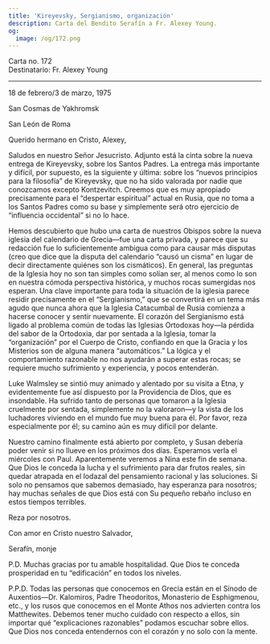 ```yaml
---
title: 'Kireyevsky, Sergianismo, organización'
description: Carta del Bendito Serafín a Fr. Alexey Young.
og:
  image: /og/172.png
---
```


<div style={{textAlign:'right', fontFamily:'monospace'}}>Carta no. 172</div>
<div style={{textAlign:'left', fontFamily:'monospace'}}>Destinatario: Fr. Alexey Young</div>

---

18 de febrero/3 de marzo, 1975

San Cosmas de Yakhromsk

San León de Roma

Querido hermano en Cristo, Alexey,

Saludos en nuestro Señor Jesucristo. Adjunto está la cinta sobre la nueva entrega de Kireyevsky, sobre los Santos Padres. La entrega más importante y difícil, por supuesto, es la siguiente y última: sobre los “nuevos principios para la filosofía” de Kireyevsky, que no ha sido valorada por nadie que conozcamos excepto Kontzevitch. Creemos que es muy apropiado precisamente para el “despertar espiritual” actual en Rusia, que no toma a los Santos Padres como su base y simplemente será otro ejercicio de “influencia occidental” si no lo hace.

Hemos descubierto que hubo una carta de nuestros Obispos sobre la nueva iglesia del calendario de Grecia—fue una carta privada, y parece que su redacción fue lo suficientemente ambigua como para causar más disputas (creo que dice que la disputa del calendario “causó un cisma” en lugar de decir directamente quiénes son los cismáticos). En general, las preguntas de la Iglesia hoy no son tan simples como solían ser, al menos como lo son en nuestra cómoda perspectiva histórica, y muchos rocas sumergidas nos esperan. Una clave importante para toda la situación de la iglesia parece residir precisamente en el “Sergianismo,” que se convertirá en un tema más agudo que nunca ahora que la Iglesia Catacumbal de Rusia comienza a hacerse conocer y sentir nuevamente. El corazón del Sergianismo está ligado al problema común de todas las Iglesias Ortodoxas hoy—la pérdida del sabor de la Ortodoxia, dar por sentada a la Iglesia, tomar la “organización” por el Cuerpo de Cristo, confiando en que la Gracia y los Misterios son de alguna manera “automáticos.” La lógica y el comportamiento razonable no nos ayudarán a superar estas rocas; se requiere mucho sufrimiento y experiencia, y pocos entenderán.

Luke Walmsley se sintió muy animado y alentado por su visita a Etna, y evidentemente fue así dispuesto por la Providencia de Dios, que es insondable. Ha sufrido tanto de personas que tomaron a la Iglesia cruelmente por sentada, simplemente no la valoraron—y la vista de los luchadores viviendo en el mundo fue muy buena para él. Por favor, reza especialmente por él; su camino aún es muy difícil por delante.

Nuestro camino finalmente está abierto por completo, y Susan debería poder venir si no llueve en los próximos dos días. Esperamos verla el miércoles con Paul. Aparentemente veremos a Nina este fin de semana. Que Dios le conceda la lucha y el sufrimiento para dar frutos reales, sin quedar atrapada en el lodazal del pensamiento racional y las soluciones. Si solo no pensamos que sabemos demasiado, hay esperanza para nosotros; hay muchas señales de que Dios está con Su pequeño rebaño incluso en estos tiempos terribles.

Reza por nosotros.

Con amor en Cristo nuestro Salvador,

Serafín, monje

P.D. Muchas gracias por tu amable hospitalidad. Que Dios te conceda prosperidad en tu “edificación” en todos los niveles.

P.P.D. Todas las personas que conocemos en Grecia están en el Sínodo de Auxentios—Dr. Kalomiros, Padre Theodoritos, Monasterio de Esphigmenou, etc., y los rusos que conocemos en el Monte Athos nos advierten contra los Matthewites. Debemos tener mucho cuidado con respecto a ellos, sin importar qué “explicaciones razonables” podamos escuchar sobre ellos. Que Dios nos conceda entendernos con el corazón y no solo con la mente.
